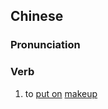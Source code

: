 {{also|上妆}}
==Chinese==
{{zh-forms|s=上妆}}

===Pronunciation===
{{zh-pron
|m=shàngzhuāng
|c=soeng5 zong1
|cat=v
}}

===Verb===
{{zh-verb}}

# to [[put on]] [[makeup]]